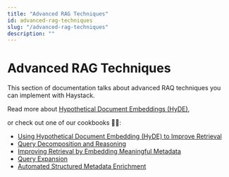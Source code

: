 ```yaml
---
title: "Advanced RAG Techniques"
id: advanced-rag-techniques
slug: "/advanced-rag-techniques"
description: ""
---
```


# Advanced RAG Techniques

This section of documentation talks about advanced RAQ techniques you can implement with Haystack.

Read more about [Hypothetical Document Embeddings (HyDE)](advanced-rag-techniques/hypothetical-document-embeddings-hyde.mdx),

or check out one of our cookbooks :cook::

- [Using Hypothetical Document Embedding (HyDE) to Improve Retrieval](https://haystack.deepset.ai/cookbook/using_hyde_for_improved_retrieval)
- [Query Decomposition and Reasoning](https://haystack.deepset.ai/cookbook/query_decomposition)
- [Improving Retrieval by Embedding Meaningful Metadata](https://haystack.deepset.ai/cookbook/improve-retrieval-by-embedding-metadata)
- [Query Expansion](https://haystack.deepset.ai/cookbook/query-expansion)
- [Automated Structured Metadata Enrichment](https://haystack.deepset.ai/cookbook/metadata_enrichment)
